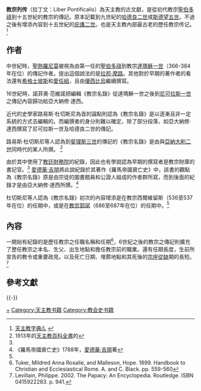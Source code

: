 '''教宗列传'''（拉丁文：Liber Pontificalis）為天主教的古文獻，是從初代教宗[[聖伯多祿|聖伯多祿]]到十五世紀的教宗的傳記。原本記載到九世紀的[[哈德良二世|哈德良二世]]或[[斯德望五世|斯德望五世]]。不過之後有增添內容到十五世紀的[[庇護二世|庇護二世]]。也是天主教內部最古老的歷任教宗传记。<ref>[http://www.catholic.org.tw/katalina/ycw/BLESSING/dict/L.htm 天主教字典/L] {{webarchive|url=https://web.archive.org/web/20101101214723/http://www.catholic.org.tw/katalina/ycw/BLESSING/dict/L.htm |date=2010-11-01 }}</ref>
==作者==
中世紀時，[[聖熱羅尼莫|聖熱羅尼莫]]被視為由第一任的[[聖伯多祿|聖伯多祿]]到教宗[[達瑪穌一世|達瑪穌一世]]（366-384年在位）的傳記作者。提出這個說法的是[[拉邦·摩路|拉邦·摩路]]。其他對於早期的著作者的看法還有[[希格士坡斯|希格士坡斯]]和[[愛任紐|愛任紐]]，且由[[該撒利亞的優西比烏|優西比烏]]繼續撰寫。

16世紀時，諾菲奧·范維諾把編輯《教宗名錄》從達瑪穌一世之後到[[尼可拉斯一世|尼可拉斯一世]]之傳記內容歸功給亞大納修·達西。

近代的史學家路易斯·杜切斯尼為首的論點則認為《教宗名錄》是以逐漸且非一定系統的方式去編輯的。而編撰者的身分則難以確定，除了部分段落，如亞大納修·達西撰寫了尼可拉斯一世及哈德良二世的傳記。

路易斯·杜切斯尼等人認為到[[教宗斐理斯三世|斐理斯三世]]的傳記的《教宗名錄》是由與[[教宗亞納大削二世|亞納大削二世]]同時代的某人所撰。
<ref name="百科全書"> 1913年的[[天主教百科全書|天主教百科全書]]的{{ws|"[[:en:s:Catholic_Encyclopedia_(1913)/Liber_Pontificalis|《教宗名錄》詞條]]" }}</ref>

由於其中使用了[[教廷財務院|教廷財務院]]的紀錄，因此也有學說認為早期的撰寫者是教宗財庫的書記官。<ref name="百科全書"></ref>
[[愛德華·吉朋|愛德華·吉朋]]將此說紀錄於其著作《羅馬帝國衰亡史》中，該書的觀點為《教宗名錄》原是由宗徒的圖書館員和公證人組成的作者群所寫，而到後面的紀錄才是由亞大納修·達西所撰。<ref>《羅馬帝國衰亡史》1788年，[[愛德華·吉朋|愛德華·吉朋]]著</ref>

杜切斯尼等人認為《教宗名錄》初次的內容增添是在教宗西爾維留斯（536至537年在位）的任期中，或是在[[教宗郭諾|教宗郭諾]]（686至687年在位）的任期中。<ref name="百科全書"></ref>

==內容==
一開始有紀錄的是歷任教宗之任職名稱和任期<ref>Tuker, Mildred Anna Rosalie, and Malleson, Hope. 1899. Handbook to Christian and Ecclesiastical Rome. A. and C. Black. pp. 559-560</ref>，6世紀之後的教宗之傳記則擴充了歷任教宗之本名、生父、出生地點和擔任教宗前的職業。還有任期長度，生前所宣告的教令或重要政見。以及死亡日期、埋葬地點和其死後的[[宗座從缺|宗座從缺]]期的長短。<ref>Levillain, Philippe. 2002. The Papacy: An Encyclopedia. Routledge. ISBN 0415922283. p. 941.</ref>

== 參考文獻 ==
{{Reflist}}

{{-}}
{{教宗相关}}

{{Authority control}}
[[Category:教宗|+]]
[[Category:天主教书籍|Category:天主教书籍]]
[[Category:教会史书籍|Category:教会史书籍]]